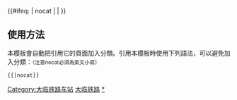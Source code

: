 {{鐵道路線|lua=1
| 模板名稱 = 大临铁路
| 名稱 = [[大临铁路]]
| 代表色 = #0033c9
| Logo = [[File:China_Railways.svg|17px]]
| 背景顏色 = #FFFFFF
| 車站列表 = 大理 ~ 大仓 ~ 巍山 ~ 南涧 ~ 若巴谷 ~ 小湾东 ~ 茂兰 ~ 云县 ~ 头道水 ~ 丫口寨 ~ 临沧
}}
<includeonly>{{#ifeq: {{{1}}} | nocat | <!--空--> | [[Category:大临铁路车站]] }}</includeonly><noinclude>

==使用方法==
本模板會自動把引用它的頁面加入分類。引用本模板時使用下列語法，可以避免加入分類：<small>（注意nocat必須為英文小寫）</small>
 <nowiki>{{</nowiki>{{PAGENAME}}<nowiki>|nocat}}</nowiki>
[[Category:中國鐵路路線模板|大临铁路]]
[[Category:大临铁路车站|*]]
</noinclude>
